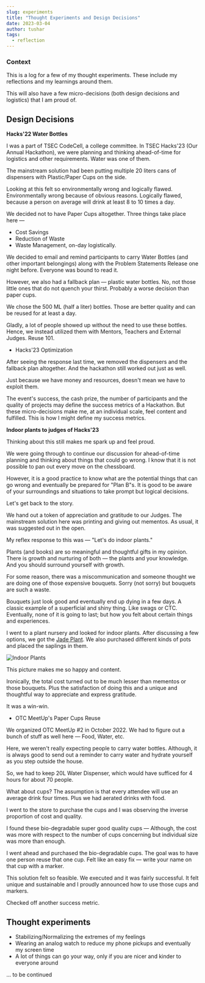 ---
slug: experiments
title: "Thought Experiments and Design Decisions"
date: 2023-03-04
author: tushar
tags:
  - reflection
---

### Context

This is a log for a few of my thought experiments. These include my reflections and my learnings around them.

This will also have a few micro-decisions (both design decisions and logistics) that I am proud of. 

## Design Decisions

**Hacks'22 Water Bottles**

I was a part of TSEC CodeCell, a college committee. In TSEC Hacks'23 (Our Annual Hackathon), we were planning and thinking ahead-of-time for logistics and other requirements. Water was one of them.

The mainstream solution had been putting multiple 20 liters cans of dispensers with Plastic/Paper Cups on the side.

Looking at this felt so environmentally wrong and logically flawed. Environmentally wrong because of obvious reasons. Logically flawed, because a person on average will drink at least 8 to 10 times a day.

We decided not to have Paper Cups altogether. Three things take place here — 

- Cost Savings
- Reduction of Waste
- Waste Management, on-day logistically.

We decided to email and remind participants to carry Water Bottles (and other important belongings) along with the Problem Statements Release one night before. Everyone was bound to read it.

However, we also had a fallback plan — plastic water bottles. No, not those little ones that do not quench your thirst. Probably a worse decision than paper cups.

We chose the 500 ML (half a liter) bottles. Those are better quality and can be reused for at least a day.

Gladly, a lot of people showed up without the need to use these bottles. Hence, we instead utilized them with Mentors, Teachers and External Judges. Reuse 101.

- Hacks'23 Optimization

After seeing the response last time, we removed the dispensers and the fallback plan altogether. And the hackathon still worked out just as well.

Just because we have money and resources, doesn't mean we have to exploit them. 

The event's success, the cash prize, the number of participants and the quality of projects may define the success metrics of a Hackathon. But these micro-decisions make me, at an individual scale, feel content and fulfilled. This is how I might define my success metrics. 

**Indoor plants to judges of Hacks'23**

Thinking about this still makes me spark up and feel proud.

We were going through to continue our discussion for ahead-of-time planning and thinking about things that could go wrong. I know that it is not possible to pan out every move on the chessboard. 

However, it is a good practice to know what are the potential things that can go wrong and eventually be prepared for "Plan B"s. It is good to be aware of your surroundings and situations to take prompt but logical decisions.

Let's get back to the story. 

We hand out a token of appreciation and gratitude to our Judges. The mainstream solution here was printing and giving out mementos. As usual, it was suggested out in the open.

My reflex response to this was — "Let's do indoor plants."

Plants (and books) are so meaningful and thoughtful gifts in my opinion. There is growth and nurturing of both — the plants and your knowledge. And you should surround yourself with growth.

For some reason, there was a miscommunication and someone thought we are doing one of those expensive bouquets. Sorry (not sorry) but bouquets are such a waste.

Bouquets just look good and eventually end up dying in a few days. A classic example of a superficial and shiny thing. Like swags or CTC. Eventually, none of it is going to last; but how you felt about certain things and experiences.

I went to a plant nursery and looked for indoor plants. After discussing a few options, we got the [Jade Plant](https://en.wikipedia.org/wiki/Crassula_ovata). We also purchased different kinds of pots and placed the saplings in them. 

![Indoor Plants](/images/experiments-plants.jpg)

This picture makes me so happy and content. 

Ironically, the total cost turned out to be much lesser than mementos or those bouquets. Plus the satisfaction of doing this and a unique and thoughtful way to appreciate and express gratitude.

It was a win-win.

- OTC MeetUp's Paper Cups Reuse

We organized OTC MeetUp #2 in October 2022. We had to figure out a bunch of stuff as well here — Food, Water, etc.

Here, we weren't really expecting people to carry water bottles. Although, it is always good to send out a reminder to carry water and hydrate yourself as you step outside the house.

So, we had to keep 20L Water Dispenser, which would have sufficed for 4 hours for about 70 people. 

What about cups? The assumption is that every attendee will use an average drink four times. Plus we had aerated drinks with food.

I went to the store to purchase the cups and I was observing the inverse proportion of cost and quality.

I found these bio-degradable super good quality cups — Although, the cost was more with respect to the number of cups concerning but individual size was more than enough.

I went ahead and purchased the bio-degradable cups. The goal was to have one person reuse that one cup. Felt like an easy fix — write your name on that cup with a marker.

This solution felt so feasible. We executed and it was fairly successful. It felt unique and sustainable and I proudly announced how to use those cups and markers.

Checked off another success metric.

## Thought experiments

- Stabilizing/Normalizing the extremes of my feelings
- Wearing an analog watch to reduce my phone pickups and eventually my screen time
- A lot of things can go your way, only if you are nicer and kinder to everyone around

... to be continued
